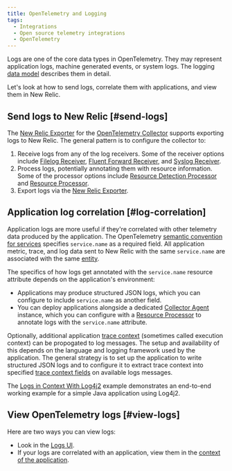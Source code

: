 ```yaml
---
title: OpenTelemetry and Logging
tags:
  - Integrations
  - Open source telemetry integrations
  - OpenTelemetry
---
```


Logs are one of the core data types in OpenTelemetry. They may represent application logs, machine generated events, or system logs. The logging [data model](https://github.com/open-telemetry/opentelemetry-specification/blob/main/specification/logs/data-model.md) describes them in detail.

Let's look at how to send logs, correlate them with applications, and view them in New Relic.

## Send logs to New Relic [#send-logs]

The [New Relic Exporter](https://github.com/open-telemetry/opentelemetry-collector-contrib/tree/main/exporter/newrelicexporter) for the [OpenTelemetry Collector](https://opentelemetry.io/docs/collector/) supports exporting logs to New Relic. The general pattern is to configure the collector to:

1. Receive logs from any of the log receivers. Some of the receiver options include [Filelog Receiver](https://github.com/open-telemetry/opentelemetry-collector-contrib/tree/main/receiver/filelogreceiver), [Fluent Forward Receiver](https://github.com/open-telemetry/opentelemetry-collector-contrib/tree/main/receiver/fluentforwardreceiver), and [Syslog Receiver](https://github.com/open-telemetry/opentelemetry-collector-contrib/tree/main/receiver/syslogreceiver).
2. Process logs, potentially annotating them with resource information. Some of the processor options include [Resource Detection Processor](https://github.com/open-telemetry/opentelemetry-collector-contrib/tree/main/processor/resourcedetectionprocessor) and [Resource Processor](https://github.com/open-telemetry/opentelemetry-collector/tree/main/processor/resourceprocessor).
3. Export logs via the [New Relic Exporter](https://github.com/open-telemetry/opentelemetry-collector-contrib/tree/main/exporter/newrelicexporter).

## Application log correlation [#log-correlation]

Application logs are more useful if they're correlated with other telemetry data produced by the application. The OpenTelemetry [semantic convention for services](https://github.com/open-telemetry/opentelemetry-specification/tree/main/specification/resource/semantic_conventions#service) specifies `service.name` as a required field. All application metric, trace, and log data sent to New Relic with the same `service.name` are associated with the same [entity](/docs/new-relic-one/use-new-relic-one/core-concepts/what-entity-new-relic).

The specifics of how logs get annotated with the `service.name` resource attribute depends on the application's environment:

- Applications may produce structured JSON logs, which you can configure to include `service.name` as another field.
- You can deploy applications alongside a dedicated [Collector Agent](https://opentelemetry.io/docs/collector/getting-started/#agent) instance, which you can configure with a [Resource Processor](https://github.com/open-telemetry/opentelemetry-collector/tree/main/processor/resourceprocessor) to annotate logs with the `service.name` attribute.

Optionally, additional application [trace context](https://github.com/open-telemetry/opentelemetry-specification/blob/main/specification/logs/overview.md#log-correlation) (sometimes called execution context) can be propogated to log messages. The setup and availability of this depends on the language and logging framework used by the application. The general strategy is to set up the application to write structured JSON logs and to configure it to extract trace context into specified [trace context fields](https://github.com/open-telemetry/opentelemetry-specification/blob/main/specification/logs/data-model.md#trace-context-fields) on available logs messages.

The [Logs in Context With Log4j2](https://github.com/newrelic/newrelic-opentelemetry-examples/tree/main/java/logs-in-context-log4j2) example demonstrates an end-to-end working example for a simple Java application using Log4j2.

## View OpenTelemetry logs [#view-logs]

Here are two ways you can view logs:

* Look in the [Logs UI](/docs/logs/log-management/ui-data/use-logs-ui/).
* If your logs are correlated with an application, view them in the [context of the application](/docs/integrations/open-source-telemetry-integrations/opentelemetry/view-your-opentelemetry-data-new-relic#logs).
